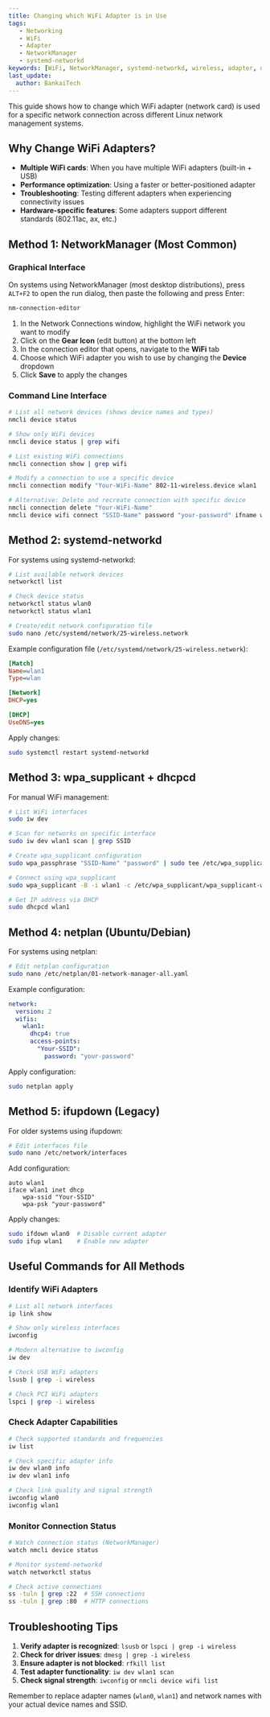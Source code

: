 ```yaml
---
title: Changing which WiFi Adapter is in Use
tags:
   - Networking
   - WiFi
   - Adapter
   - NetworkManager
   - systemd-networkd
keywords: [WiFi, NetworkManager, systemd-networkd, wireless, adapter, network interface]
last_update:
  author: BankaiTech
---
```


This guide shows how to change which WiFi adapter (network card) is used for a specific network connection across different Linux network management systems.

## **Why Change WiFi Adapters?**

- **Multiple WiFi cards**: When you have multiple WiFi adapters (built-in + USB)
- **Performance optimization**: Using a faster or better-positioned adapter
- **Troubleshooting**: Testing different adapters when experiencing connectivity issues
- **Hardware-specific features**: Some adapters support different standards (802.11ac, ax, etc.)

## **Method 1: NetworkManager (Most Common)**

### **Graphical Interface**

On systems using NetworkManager (most desktop distributions), press `ALT+F2` to open the run dialog, then paste the following and press Enter:

```bash
nm-connection-editor
```

1. In the Network Connections window, highlight the WiFi network you want to modify
2. Click on the **Gear Icon** (edit button) at the bottom left
3. In the connection editor that opens, navigate to the **WiFi** tab
4. Choose which WiFi adapter you wish to use by changing the **Device** dropdown
5. Click **Save** to apply the changes

### **Command Line Interface**

```bash
# List all network devices (shows device names and types)
nmcli device status

# Show only WiFi devices
nmcli device status | grep wifi

# List existing WiFi connections
nmcli connection show | grep wifi

# Modify a connection to use a specific device
nmcli connection modify "Your-WiFi-Name" 802-11-wireless.device wlan1

# Alternative: Delete and recreate connection with specific device
nmcli connection delete "Your-WiFi-Name"
nmcli device wifi connect "SSID-Name" password "your-password" ifname wlan1
```

## **Method 2: systemd-networkd**

For systems using systemd-networkd:

```bash
# List available network devices
networkctl list

# Check device status
networkctl status wlan0
networkctl status wlan1

# Create/edit network configuration file
sudo nano /etc/systemd/network/25-wireless.network
```

Example configuration file (`/etc/systemd/network/25-wireless.network`):
```ini
[Match]
Name=wlan1
Type=wlan

[Network]
DHCP=yes

[DHCP]
UseDNS=yes
```

Apply changes:
```bash
sudo systemctl restart systemd-networkd
```

## **Method 3: wpa_supplicant + dhcpcd**

For manual WiFi management:

```bash
# List WiFi interfaces
sudo iw dev

# Scan for networks on specific interface
sudo iw dev wlan1 scan | grep SSID

# Create wpa_supplicant configuration
sudo wpa_passphrase "SSID-Name" "password" | sudo tee /etc/wpa_supplicant/wpa_supplicant-wlan1.conf

# Connect using wpa_supplicant
sudo wpa_supplicant -B -i wlan1 -c /etc/wpa_supplicant/wpa_supplicant-wlan1.conf

# Get IP address via DHCP
sudo dhcpcd wlan1
```

## **Method 4: netplan (Ubuntu/Debian)**

For systems using netplan:

```bash
# Edit netplan configuration
sudo nano /etc/netplan/01-network-manager-all.yaml
```

Example configuration:
```yaml
network:
  version: 2
  wifis:
    wlan1:
      dhcp4: true
      access-points:
        "Your-SSID":
          password: "your-password"
```

Apply configuration:
```bash
sudo netplan apply
```

## **Method 5: ifupdown (Legacy)**

For older systems using ifupdown:

```bash
# Edit interfaces file
sudo nano /etc/network/interfaces
```

Add configuration:
```
auto wlan1
iface wlan1 inet dhcp
    wpa-ssid "Your-SSID"
    wpa-psk "your-password"
```

Apply changes:
```bash
sudo ifdown wlan0  # Disable current adapter
sudo ifup wlan1    # Enable new adapter
```

## **Useful Commands for All Methods**

### **Identify WiFi Adapters**
```bash
# List all network interfaces
ip link show

# Show only wireless interfaces
iwconfig

# Modern alternative to iwconfig
iw dev

# Check USB WiFi adapters
lsusb | grep -i wireless

# Check PCI WiFi adapters
lspci | grep -i wireless
```

### **Check Adapter Capabilities**
```bash
# Check supported standards and frequencies
iw list

# Check specific adapter info
iw dev wlan0 info
iw dev wlan1 info

# Check link quality and signal strength
iwconfig wlan0
iwconfig wlan1
```

### **Monitor Connection Status**
```bash
# Watch connection status (NetworkManager)
watch nmcli device status

# Monitor systemd-networkd
watch networkctl status

# Check active connections
ss -tuln | grep :22  # SSH connections
ss -tuln | grep :80  # HTTP connections
```

## **Troubleshooting Tips**

1. **Verify adapter is recognized**: `lsusb` or `lspci | grep -i wireless`
2. **Check for driver issues**: `dmesg | grep -i wireless`
3. **Ensure adapter is not blocked**: `rfkill list`
4. **Test adapter functionality**: `iw dev wlan1 scan`
5. **Check signal strength**: `iwconfig` or `nmcli device wifi list`

Remember to replace adapter names (`wlan0`, `wlan1`) and network names with your actual device names and SSID.

<BuyMeACoffeeButton />